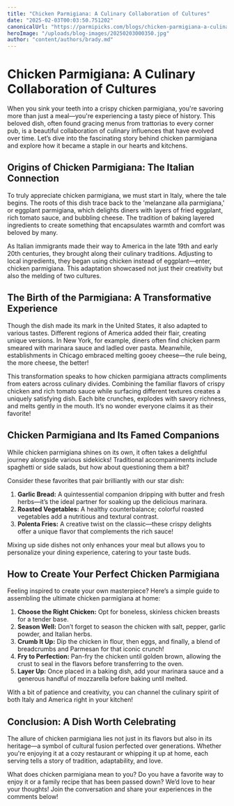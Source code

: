 ```yaml
---
title: "Chicken Parmigiana: A Culinary Collaboration of Cultures"
date: "2025-02-03T00:03:50.751202"
canonicalUrl: "https://parmipicks.com/blogs/chicken-parmigiana-a-culinary-collaboration.mdx"
heroImage: "/uploads/blog-images/20250203000350.jpg"
author: "content/authors/brady.md"
---
```


# Chicken Parmigiana: A Culinary Collaboration of Cultures

When you sink your teeth into a crispy chicken parmigiana, you're savoring more than just a meal—you're experiencing a tasty piece of history. This beloved dish, often found gracing menus from trattorias to every corner pub, is a beautiful collaboration of culinary influences that have evolved over time. Let’s dive into the fascinating story behind chicken parmigiana and explore how it became a staple in our hearts and kitchens.

## Origins of Chicken Parmigiana: The Italian Connection

To truly appreciate chicken parmigiana, we must start in Italy, where the tale begins. The roots of this dish trace back to the 'melanzane alla parmigiana,' or eggplant parmigiana, which delights diners with layers of fried eggplant, rich tomato sauce, and bubbling cheese. The tradition of baking layered ingredients to create something that encapsulates warmth and comfort was beloved by many.

As Italian immigrants made their way to America in the late 19th and early 20th centuries, they brought along their culinary traditions. Adjusting to local ingredients, they began using chicken instead of eggplant—enter, chicken parmigiana. This adaptation showcased not just their creativity but also the melding of two cultures.

## The Birth of the Parmigiana: A Transformative Experience

Though the dish made its mark in the United States, it also adapted to various tastes. Different regions of America added their flair, creating unique versions. In New York, for example, diners often find chicken parm smeared with marinara sauce and ladled over pasta. Meanwhile, establishments in Chicago embraced melting gooey cheese—the rule being, the more cheese, the better!

This transformation speaks to how chicken parmigiana attracts compliments from eaters across culinary divides. Combining the familiar flavors of crispy chicken and rich tomato sauce while surfacing different textures creates a uniquely satisfying dish. Each bite crunches, explodes with savory richness, and melts gently in the mouth. It’s no wonder everyone claims it as their favorite!

## Chicken Parmigiana and Its Famed Companions

While chicken parmigiana shines on its own, it often takes a delightful journey alongside various sidekicks! Traditional accompaniments include spaghetti or side salads, but how about questioning them a bit?

Consider these favorites that pair brilliantly with our star dish:

1. **Garlic Bread:** A quintessential companion dripping with butter and fresh herbs—it’s the ideal partner for soaking up the delicious marinara.
2. **Roasted Vegetables:** A healthy counterbalance; colorful roasted vegetables add a nutritious and textural contrast.
3. **Polenta Fries:** A creative twist on the classic—these crispy delights offer a unique flavor that complements the rich sauce!

Mixing up side dishes not only enhances your meal but allows you to personalize your dining experience, catering to your taste buds.

## How to Create Your Perfect Chicken Parmigiana

Feeling inspired to create your own masterpiece? Here’s a simple guide to assembling the ultimate chicken parmigiana at home:

1. **Choose the Right Chicken:** Opt for boneless, skinless chicken breasts for a tender base.
2. **Season Well:** Don’t forget to season the chicken with salt, pepper, garlic powder, and Italian herbs.
3. **Crumb It Up:** Dip the chicken in flour, then eggs, and finally, a blend of breadcrumbs and Parmesan for that iconic crunch!
4. **Fry to Perfection:** Pan-fry the chicken until golden brown, allowing the crust to seal in the flavors before transferring to the oven.
5. **Layer Up:** Once placed in a baking dish, add your marinara sauce and a generous handful of mozzarella before baking until melted.

With a bit of patience and creativity, you can channel the culinary spirit of both Italy and America right in your kitchen!

## Conclusion: A Dish Worth Celebrating

The allure of chicken parmigiana lies not just in its flavors but also in its heritage—a symbol of cultural fusion perfected over generations. Whether you're enjoying it at a cozy restaurant or whipping it up at home, each serving tells a story of tradition, adaptability, and love.

What does chicken parmigiana mean to you? Do you have a favorite way to enjoy it or a family recipe that has been passed down? We’d love to hear your thoughts! Join the conversation and share your experiences in the comments below!
